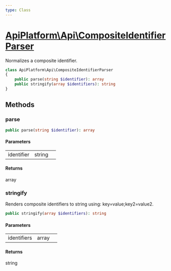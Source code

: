 ```yaml
---
type: Class
---
```


# [ApiPlatform\Api\CompositeIdentifierParser](/docs/v3.2/reference/Api/CompositeIdentifierParser)

Normalizes a composite identifier.



```php
class ApiPlatform\Api\CompositeIdentifierParser
{
    public parse(string $identifier): array
    public stringify(array $identifiers): string
}
```
## Methods

### parse



```php
public parse(string $identifier): array
```

#### Parameters

<table><tbody>
<tr><td>identifier</td><td>string</td><td></td></tr>
</tbody>
</table>

#### Returns

array

### stringify

Renders composite identifiers to string using: key=value;key2=value2.

```php
public stringify(array $identifiers): string
```

#### Parameters

<table><tbody>
<tr><td>identifiers</td><td>array</td><td></td></tr>
</tbody>
</table>

#### Returns

string
